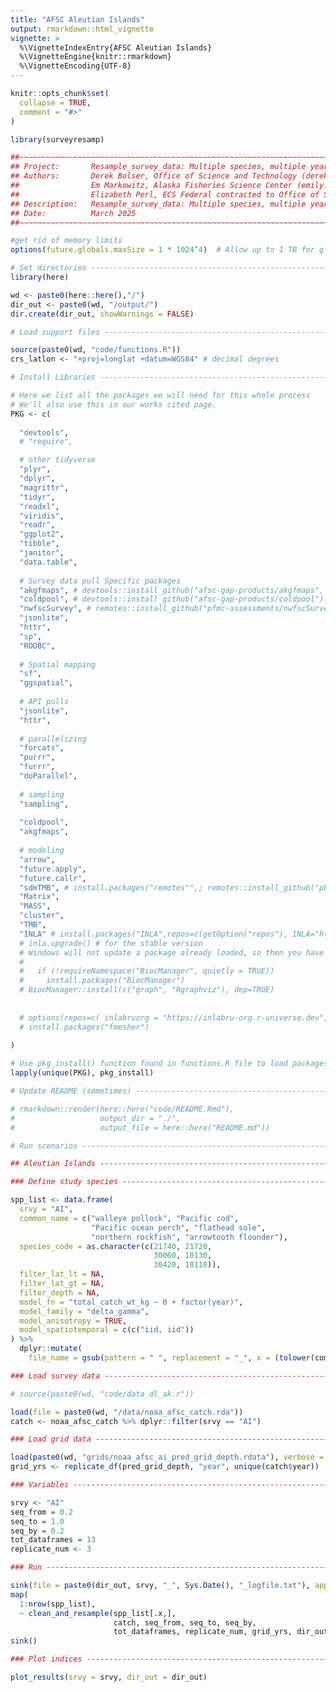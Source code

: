 ```yaml
---
title: "AFSC Aleutian Islands"
output: rmarkdown::html_vignette
vignette: >
  %\VignetteIndexEntry{AFSC Aleutian Islands}
  %\VignetteEngine{knitr::rmarkdown}
  %\VignetteEncoding{UTF-8}
---
```


```r
knitr::opts_chunk$set(
  collapse = TRUE,
  comment = "#>"
)
```

```r
library(surveyresamp)
```


```r

##~~~~~~~~~~~~~~~~~~~~~~~~~~~~~~~~~~~~~~~~~~~~~~~~~~~~~~~~~~~~~~~~~~~~~~~~~~~~~
## Project:       Resample_survey_data: Multiple species, multiple years
## Authors:       Derek Bolser, Office of Science and Technology (derek.bolser@noaa.gov)
##                Em Markowitz, Alaska Fisheries Science Center (emily.markowitz@noaa.gov)
##                Elizabeth Perl, ECS Federal contracted to Office of Science and Technology (elizabeth.gugliotti@noaa.gov)
## Description:   Resample_survey_data: Multiple species, multiple years.
## Date:          March 2025
##~~~~~~~~~~~~~~~~~~~~~~~~~~~~~~~~~~~~~~~~~~~~~~~~~~~~~~~~~~~~~~~~~~~~~~~~~~~~~

#get rid of memory limits
options(future.globals.maxSize = 1 * 1024^4)  # Allow up to 1 TB for globals

# Set directories --------------------------------------------------------------
library(here)

wd <- paste0(here::here(),"/")
dir_out <- paste0(wd, "/output/")
dir.create(dir_out, showWarnings = FALSE)

# Load support files -----------------------------------------------------------

source(paste0(wd, "code/functions.R"))
crs_latlon <- "+proj=longlat +datum=WGS84" # decimal degrees

# Install Libraries ------------------------------------------------------------

# Here we list all the packages we will need for this whole process
# We'll also use this in our works cited page. 
PKG <- c(
  
  "devtools", 
  # "require", 

  # other tidyverse
  "plyr",
  "dplyr",
  "magrittr",
  "tidyr",
  "readxl", 
  "viridis",
  "readr",
  "ggplot2", 
  "tibble",
  "janitor", 
  "data.table", 
  
  # Survey data pull Specific packages
  "akgfmaps", # devtools::install_github("afsc-gap-products/akgfmaps", build_vignettes = TRUE)
  "coldpool", # devtools::install_github("afsc-gap-products/coldpool")
  "nwfscSurvey", # remotes::install_github("pfmc-assessments/nwfscSurvey")
  "jsonlite", 
  "httr", 
  "sp", 
  "RODBC", 
  
  # Spatial mapping
  "sf",
  "ggspatial", 
  
  # API pulls
  "jsonlite", 
  "httr",
  
  # parallelizing
  "forcats",
  "purrr",
  "furrr", 
  "doParallel",
  
  # sampling
  "sampling",
  
  "coldpool",
  "akgfmaps",
  
  # modeling
  "arrow", 
  "future.apply", 
  "future.callr", 
  "sdmTMB", # install.packages("remotes"",; remotes::install_github("pbs-assess/sdmTMBextra", dependencies = TRUE",
  "Matrix", 
  "MASS",
  "cluster", 
  "TMB", 
  "INLA" # install.packages("INLA",repos=c(getOption("repos"), INLA="https://inla.r-inla-download.org/R/stable"), dep=TRUE)
  # inla.upgrade() # for the stable version
  # Windows will not update a package already loaded, so then you have to remove the package and install it from scratch. There are two suggested packages, ‘graph’ and ‘Rgraphviz’, that are on Bioconductor, and you can install those with:
  #   
  #   if (!requireNamespace("BiocManager", quietly = TRUE))
  #     install.packages("BiocManager")
  # BiocManager::install(c("graph", "Rgraphviz"), dep=TRUE)
  
  
  # options(repos=c( inlabruorg = "https://inlabru-org.r-universe.dev", INLA = "https://inla.r-inla-download.org/R/testing", CRAN = "https://cran.rstudio.com") )
  # install.packages("fmesher")
  
)

# Use pkg_install() function found in functions.R file to load packages
lapply(unique(PKG), pkg_install)

# Update README (sometimes) ----------------------------------------------------

# rmarkdown::render(here::here("code/README.Rmd"),
#                   output_dir = "./",
#                   output_file = here::here("README.md"))

# Run scenarios ----------------------------------------------------------------

## Aleutian Islands ------------------------------------------------------------

### Define study species -------------------------------------------------------

spp_list <- data.frame(
  srvy = "AI",
  common_name = c("walleye pollock", "Pacific cod", 
                  "Pacific ocean perch", "flathead sole", 
                  "northern rockfish", "arrowtooth flounder"), 
  species_code = as.character(c(21740, 21720, 
                                30060, 10130, 
                                30420, 10110)), 
  filter_lat_lt = NA, 
  filter_lat_gt = NA, 
  filter_depth = NA, 
  model_fn = "total_catch_wt_kg ~ 0 + factor(year)",
  model_family = "delta_gamma",
  model_anisotropy = TRUE,
  model_spatiotemporal = c(c("iid, iid"))
) %>% 
  dplyr::mutate( 
    file_name = gsub(pattern = " ", replacement = "_", x = (tolower(common_name)))  )

### Load survey data -----------------------------------------------------------

# source(paste0(wd, "code/data_dl_ak.r"))

load(file = paste0(wd, "/data/noaa_afsc_catch.rda"))
catch <- noaa_afsc_catch %>% dplyr::filter(srvy == "AI")

### Load grid data -------------------------------------------------------------

load(paste0(wd, "grids/noaa_afsc_ai_pred_grid_depth.rdata"), verbose = TRUE)
grid_yrs <- replicate_df(pred_grid_depth, "year", unique(catch$year))

### Variables ------------------------------------------------------------------

srvy <- "AI"
seq_from = 0.2
seq_to = 1.0
seq_by = 0.2 
tot_dataframes = 13
replicate_num <- 3

### Run ------------------------------------------------------------------------

sink(file = paste0(dir_out, srvy, "_", Sys.Date(), "_logfile.txt"), append=FALSE, split=TRUE)  # for screen and log
map(
  1:nrow(spp_list), 
  ~ clean_and_resample(spp_list[.x,], 
                       catch, seq_from, seq_to, seq_by, 
                       tot_dataframes, replicate_num, grid_yrs, dir_out, test = TRUE))
sink()

### Plot indices --------------------------------------------------------------

plot_results(srvy = srvy, dir_out = dir_out) 
```

